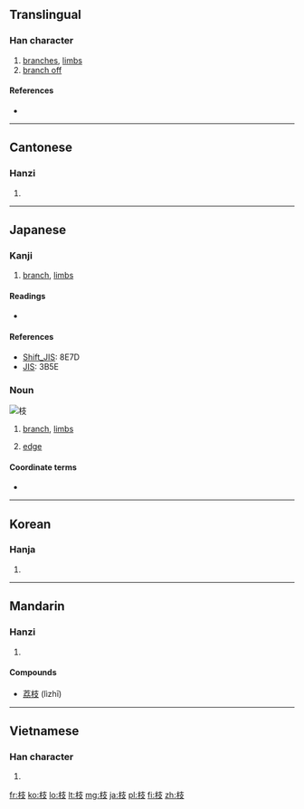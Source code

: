 ==Translingual==

===Han character===
{{Han char|rn=75|rad=木|as=04|sn=8|four=4494<sub>7</sub>|canj=木十水 (DJE)}}

# [[branches]], [[limbs]]
# [[branch off]]

====References====
* {{Han ref|kx=0516.120|dkj=14557|dj=0904.060|hdz=21165.070|uh=679D|ud=26525|bh=AA4B|bd=43595}}

----

==Cantonese==

===Hanzi===
{{yue-hanzi|jyut=|y=ji1}}

# {{defn|Cantonese|sort=木04}}

----

==Japanese==

===Kanji===
{{ja-kanji|grade=5|rs=木04}}

# [[branch]], [[limbs]]{{defn|Japanese|sort=木04}}

====Readings====
* {{ja-readings|kanon=[[し]] (shi), [[き]] (ki)|goon=[[し]] (shi), [[ぎ]] (gi)|kun=[[えだ]] (eda)|nadzuke=[[え]] (e), [[えだ]] (eda), [[き]] (ki), [[しげ]] (shige), [[しな]] (shina)}}

====References====
* [[Wikipedia:Shift_JIS|Shift_JIS]]: 8E7D
* [[Wikipedia:JIS encoding|JIS]]: 3B5E

===Noun===
[[File:Acacia constricta branch.jpg|thumb|枝]]
{{ja-noun|k|hira=えだ|rom=eda|hidx=えだ}}

# [[branch]], [[limbs]]
# {{graph theory|lang=ja|skey=えだ}} [[edge]]

====Coordinate terms====
* {{term|葉||leaf|tr=[[は]], [[ha]]|lang=ja}}

----

==Korean==

===Hanja===
{{ko-hanja|hangeul=[[지]]|eumhun=|rv=ji|mr=chi|y=ci}}

# {{defn|Korean|sort=木04}}

----

==Mandarin==

===Hanzi===
{{cmn-hanzi|pin=[[qí]] ([[qi2]]), [[zhī]] ([[zhi1]])|wg=ch'i<sup>2</sup>, chih<sup>1</sup>}}

# {{defn|Mandarin|sort=木04}}

====Compounds====
* [[荔枝]] (lìzhī)

----

==Vietnamese==

===Han character===
{{vi-hantu|[[chi]], [[che]]|rs=木04}}

# {{defn|Vietnamese|sort=木04}}

[[fr:枝]]
[[ko:枝]]
[[lo:枝]]
[[lt:枝]]
[[mg:枝]]
[[ja:枝]]
[[pl:枝]]
[[fi:枝]]
[[zh:枝]]
